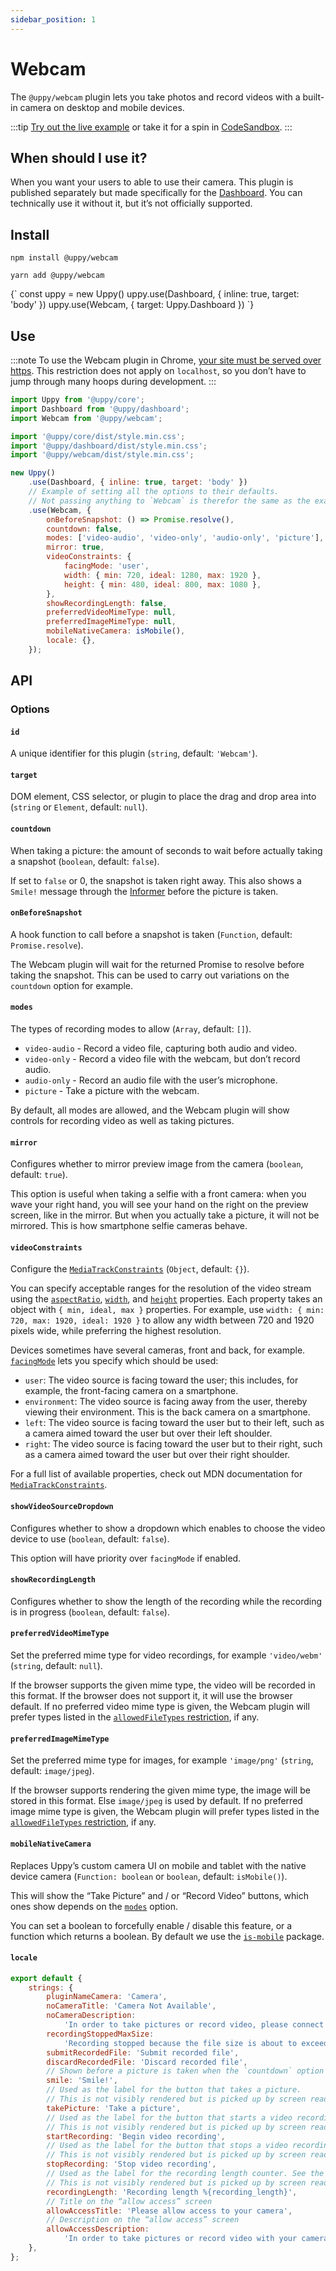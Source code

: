 ```yaml
---
sidebar_position: 1
---
```




# Webcam

The `@uppy/webcam` plugin lets you take photos and record videos with a built-in camera on desktop and mobile devices.

:::tip
[Try out the live example](/examples) or take it for a spin in [CodeSandbox](https://codesandbox.io/s/uppy-dashboard-xpxuhd).
:::

## When should I use it?

When you want your users to able to use their camera.
This plugin is published separately but made specifically for the [Dashboard](/docs/user-interfaces/dashboard).
You can technically use it without it, but it’s not officially supported.

## Install

<Tabs>
  <TabItem value="npm" label="NPM" default>

```shell
npm install @uppy/webcam
```

  </TabItem>

  <TabItem value="yarn" label="Yarn">

```shell
yarn add @uppy/webcam
```

  </TabItem>

  <TabItem value="cdn" label="CDN">
    <UppyCdnExample>
      {`
        const uppy = new Uppy()
        uppy.use(Dashboard, { inline: true, target: 'body' })
        uppy.use(Webcam, { target: Uppy.Dashboard })
      `}
    </UppyCdnExample>
  </TabItem>
</Tabs>

## Use

:::note
To use the Webcam plugin in Chrome, [your site must be served over https](https://developers.google.com/web/updates/2015/10/chrome-47-webrtc#public_service_announcements). This restriction does not apply on `localhost`, so you don’t have to jump through many hoops during development.
:::

```js
import Uppy from '@uppy/core';
import Dashboard from '@uppy/dashboard';
import Webcam from '@uppy/webcam';

import '@uppy/core/dist/style.min.css';
import '@uppy/dashboard/dist/style.min.css';
import '@uppy/webcam/dist/style.min.css';

new Uppy()
	.use(Dashboard, { inline: true, target: 'body' })
	// Example of setting all the options to their defaults.
	// Not passing anything to `Webcam` is therefor the same as the example below.
	.use(Webcam, {
		onBeforeSnapshot: () => Promise.resolve(),
		countdown: false,
		modes: ['video-audio', 'video-only', 'audio-only', 'picture'],
		mirror: true,
		videoConstraints: {
			facingMode: 'user',
			width: { min: 720, ideal: 1280, max: 1920 },
			height: { min: 480, ideal: 800, max: 1080 },
		},
		showRecordingLength: false,
		preferredVideoMimeType: null,
		preferredImageMimeType: null,
		mobileNativeCamera: isMobile(),
		locale: {},
	});
```

## API

### Options

#### `id`

A unique identifier for this plugin (`string`, default: `'Webcam'`).

#### `target`

DOM element, CSS selector, or plugin to place the drag and drop area into (`string` or `Element`, default: `null`).

#### `countdown`

When taking a picture: the amount of seconds to wait before actually taking a snapshot (`boolean`, default: `false`).

If set to `false` or 0, the snapshot is taken right away.
This also shows a `Smile!` message through the [Informer](/docs/informer) before the picture is taken.

#### `onBeforeSnapshot`

A hook function to call before a snapshot is taken (`Function`, default: `Promise.resolve`).

The Webcam plugin will wait for the returned Promise to resolve before taking the snapshot.
This can be used to carry out variations on the `countdown` option for example.

#### `modes`

The types of recording modes to allow (`Array`, default: `[]`).

- `video-audio` - Record a video file, capturing both audio and video.
- `video-only` - Record a video file with the webcam, but don’t record audio.
- `audio-only` - Record an audio file with the user’s microphone.
- `picture` - Take a picture with the webcam.

By default, all modes are allowed, and the Webcam plugin will show controls for recording video as well as taking pictures.

#### `mirror`

Configures whether to mirror preview image from the camera (`boolean`, default: `true`).

This option is useful when taking a selfie with a front camera: when you wave your right hand,
you will see your hand on the right on the preview screen, like in the mirror.
But when you actually take a picture, it will not be mirrored. This is how smartphone selfie cameras behave.

#### `videoConstraints`

Configure the [`MediaTrackConstraints`][] (`Object`, default: `{}`).

You can specify acceptable ranges for the resolution of the video stream using the [`aspectRatio`][], [`width`][], and [`height`][] properties. Each property takes an object with `{ min, ideal, max }` properties. For example, use `width: { min: 720, max: 1920, ideal: 1920 }` to allow any width between 720 and 1920 pixels wide, while preferring the highest resolution.

Devices sometimes have several cameras, front and back, for example. [`facingMode`][] lets you specify which should be used:

- `user`: The video source is facing toward the user; this includes, for example, the front-facing camera on a smartphone.
- `environment`: The video source is facing away from the user, thereby viewing their environment. This is the back camera on a smartphone.
- `left`: The video source is facing toward the user but to their left, such as a camera aimed toward the user but over their left shoulder.
- `right`: The video source is facing toward the user but to their right, such as a camera aimed toward the user but over their right shoulder.

For a full list of available properties, check out MDN documentation for [`MediaTrackConstraints`][].

[`mediatrackconstraints`]: https://developer.mozilla.org/en-US/docs/Web/API/MediaTrackConstraints#Properties_of_video_tracks
[`aspectratio`]: https://developer.mozilla.org/en-US/docs/Web/API/MediaTrackConstraints/aspectRatio
[`width`]: https://developer.mozilla.org/en-US/docs/Web/API/MediaTrackConstraints/width
[`height`]: https://developer.mozilla.org/en-US/docs/Web/API/MediaTrackConstraints/height
[`facingmode`]: https://developer.mozilla.org/en-US/docs/Web/API/MediaTrackConstraints/facingMode

#### `showVideoSourceDropdown`

Configures whether to show a dropdown which enables to choose the video device to use (`boolean`, default: `false`).

This option will have priority over `facingMode` if enabled.

#### `showRecordingLength`

Configures whether to show the length of the recording while the recording is in progress (`boolean`, default: `false`).

#### `preferredVideoMimeType`

Set the preferred mime type for video recordings, for example `'video/webm'` (`string`, default: `null`).

If the browser supports the given mime type, the video will be recorded in this format.
If the browser does not support it, it will use the browser default.
If no preferred video mime type is given, the Webcam plugin will prefer types listed in the [`allowedFileTypes` restriction](/docs/uppy/#restrictions), if any.

#### `preferredImageMimeType`

Set the preferred mime type for images, for example `'image/png'` (`string`, default: `image/jpeg`).

If the browser supports rendering the given mime type, the image will be stored in this format.
Else `image/jpeg` is used by default.
If no preferred image mime type is given, the Webcam plugin will prefer types listed in the [`allowedFileTypes` restriction](/docs/uppy/#restrictions), if any.

#### `mobileNativeCamera`

Replaces Uppy’s custom camera UI on mobile and tablet with the native device camera (`Function: boolean` or `boolean`, default: `isMobile()`).

This will show the “Take Picture” and / or “Record Video” buttons, which ones show depends on the [`modes`](#modes) option.

You can set a boolean to forcefully enable / disable this feature,
or a function which returns a boolean. By default we use the [`is-mobile`](https://github.com/juliangruber/is-mobile) package.

#### `locale`

```js
export default {
	strings: {
		pluginNameCamera: 'Camera',
		noCameraTitle: 'Camera Not Available',
		noCameraDescription:
			'In order to take pictures or record video, please connect a camera device',
		recordingStoppedMaxSize:
			'Recording stopped because the file size is about to exceed the limit',
		submitRecordedFile: 'Submit recorded file',
		discardRecordedFile: 'Discard recorded file',
		// Shown before a picture is taken when the `countdown` option is set.
		smile: 'Smile!',
		// Used as the label for the button that takes a picture.
		// This is not visibly rendered but is picked up by screen readers.
		takePicture: 'Take a picture',
		// Used as the label for the button that starts a video recording.
		// This is not visibly rendered but is picked up by screen readers.
		startRecording: 'Begin video recording',
		// Used as the label for the button that stops a video recording.
		// This is not visibly rendered but is picked up by screen readers.
		stopRecording: 'Stop video recording',
		// Used as the label for the recording length counter. See the showRecordingLength option.
		// This is not visibly rendered but is picked up by screen readers.
		recordingLength: 'Recording length %{recording_length}',
		// Title on the “allow access” screen
		allowAccessTitle: 'Please allow access to your camera',
		// Description on the “allow access” screen
		allowAccessDescription:
			'In order to take pictures or record video with your camera, please allow camera access for this site.',
	},
};
```
